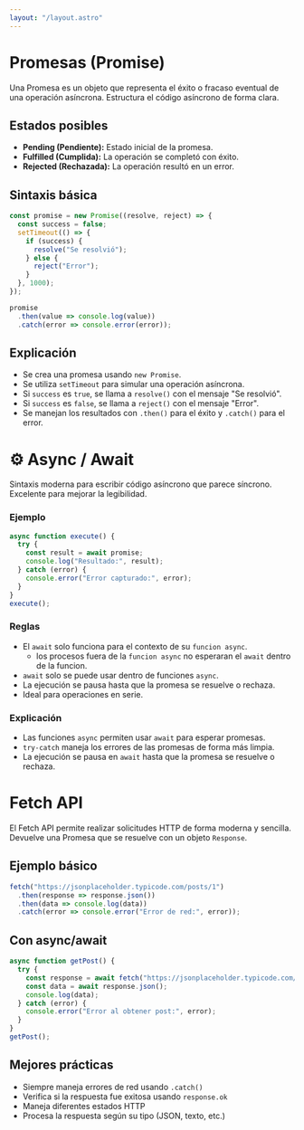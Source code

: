 ```yaml
---
layout: "/layout.astro"
---
```


# Promesas (Promise)

Una Promesa es un objeto que representa el éxito o fracaso eventual de una operación asíncrona. Estructura el código asíncrono de forma clara.

## Estados posibles
- **Pending (Pendiente):** Estado inicial de la promesa.
- **Fulfilled (Cumplida):** La operación se completó con éxito.
- **Rejected (Rechazada):** La operación resultó en un error.

## Sintaxis básica

```javascript src/example.js
const promise = new Promise((resolve, reject) => {
  const success = false;
  setTimeout(() => {
    if (success) {
      resolve("Se resolvió");
    } else {
      reject("Error");
    }
  }, 1000);
});

promise
  .then(value => console.log(value))
  .catch(error => console.error(error));
```

## Explicación
- Se crea una promesa usando `new Promise`.
- Se utiliza `setTimeout` para simular una operación asíncrona.
- Si `success` es `true`, se llama a `resolve()` con el mensaje "Se resolvió".
- Si `success` es `false`, se llama a `reject()` con el mensaje "Error".
- Se manejan los resultados con `.then()` para el éxito y `.catch()` para el error.

# ⚙️ Async / Await

Sintaxis moderna para escribir código asíncrono que parece síncrono. Excelente para mejorar la legibilidad.

### Ejemplo

```javascript src/example.js
async function execute() {
  try {
    const result = await promise;
    console.log("Resultado:", result);
  } catch (error) {
    console.error("Error capturado:", error);
  }
}
execute();
```

### Reglas

- El ``await`` solo funciona para el contexto de su ``funcion async``.
    - los procesos fuera de la ``funcion async`` no esperaran el ``await`` dentro de la funcion.
- `await` solo se puede usar dentro de funciones `async`.
- La ejecución se pausa hasta que la promesa se resuelve o rechaza.
- Ideal para operaciones en serie.

### Explicación
- Las funciones `async` permiten usar `await` para esperar promesas.
- `try-catch` maneja los errores de las promesas de forma más limpia.
- La ejecución se pausa en `await` hasta que la promesa se resuelve o rechaza.

# Fetch API

El Fetch API permite realizar solicitudes HTTP de forma moderna y sencilla. Devuelve una Promesa que se resuelve con un objeto `Response`.

## Ejemplo básico

```javascript src/example.js
fetch("https://jsonplaceholder.typicode.com/posts/1")
  .then(response => response.json())
  .then(data => console.log(data))
  .catch(error => console.error("Error de red:", error));
```

## Con async/await

```javascript src/example.js
async function getPost() {
  try {
    const response = await fetch("https://jsonplaceholder.typicode.com/posts/1");
    const data = await response.json();
    console.log(data);
  } catch (error) {
    console.error("Error al obtener post:", error);
  }
}
getPost();
```

## Mejores prácticas

- Siempre maneja errores de red usando `.catch()`
- Verifica si la respuesta fue exitosa usando `response.ok`
- Maneja diferentes estados HTTP
- Procesa la respuesta según su tipo (JSON, texto, etc.)
